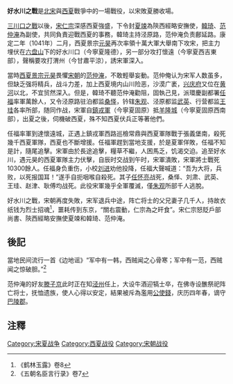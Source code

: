 '''好水川之戰'''是[[北宋|北宋]]與[[西夏|西夏]]戰爭中的一場戰役，以宋敗夏勝收場。

[[三川口之戰|三川口之戰]]以後，[[宋仁宗|宋仁宗]]深感西夏強盛，下令封[[夏竦|夏竦]]為陝西經略安撫使，[[韓琦|韓琦]]、[[范仲淹|范仲淹]]為副使，共同負責迎戰西夏的事務，韓琦主持泾原路，范仲淹负责鄜延路。康定二年（1041年）二月，西夏景宗[[元昊|元昊]]再次率領十萬大軍大舉南下攻宋，把主力埋伏在[[六盘山|六盘山]]下的好水川口（今寧夏隆德），另一部分攻打懷遠（今寧夏西吉東部），聲稱要攻打渭州（今甘肅平涼），誘宋軍深入。

當時[[西夏|西夏]][[景宗|景宗]][[元昊|元昊]]畏懼[[宋朝|宋朝]]的[[范仲淹|范仲淹]]，不敢輕舉妄動。范仲俺认为宋军人数虽多，但缺乏强将精兵，战斗力差，加上西夏境内山川险恶，沙漠广袤，[[銀川市|兴庆府]]又位在[[黄河|黄河]]以北，不宜贸然深入。但是，韓琦不聽范仲淹勸阻，固執己見，派環慶副都署[[任福|任福]]率軍萬餘人，又令泾原路驻泊都监[[桑怿|桑怿]]，钤辖[[朱观|朱观]]、泾原都监[[武英|武英]]、行营都监[[王珪_(宋朝)|王珪]]各率所部，随同作战，宋軍自[[鎮戎軍|鎮戎軍]]（今寧夏固原）抵[[羊隆城|羊隆城]]（今寧夏固原西南部），出夏之後，伺機破西夏，殊不知西夏伏兵正等著他們。

任福率軍到達懷遠城，正遇上鎮戎軍西路巡檢常鼎與西夏軍隊戰于張義堡南，殺死幾千西夏軍隊，西夏也不斷增援。任福軍趕到當地支援，於是夏軍佯敗，任福不知是計，隨尾追擊。宋軍由於長途追擊，糧草不繼，人困馬乏，饥渴交迫。追至好水川，遇元昊的西夏軍隊主力伏擊，自辰时交战到午时，宋軍潰敗，宋軍將士戰死10300餘人。任福身负重伤，小校[[刘进|刘进]]劝他投降，任福大聲喊道：“吾为大将，兵败，以死报国耳！”遂手自扼咽喉自殺死。其子[[任怀亮|任怀亮]]战死，桑怿、刘肃、武英、王珪、赵津、耿傅均战死。此役宋軍幾乎全軍覆滅，僅[[朱观|朱观]]所部千人逃脫。

好水川之戰，宋朝再度失敗，宋军退兵中途，阵亡将士的父兄妻子几千人，持故衣纸钱为烈士招魂<ref>《鹤林玉露》卷8</ref>，噩耗传到东京，“關右震動，仁宗為之旰食”。宋仁宗怒貶戶部尚書、陝西經略安撫使夏竦和韓琦、范仲淹。

==後記==
當地民间流行一首《边地谣》“军中有一韩，西贼闻之心骨寒；军中有一范，西贼闻之惊破胆。”<ref>《五朝名臣言行录》卷7</ref>

范仲淹的好友[[滕子京|滕子京]]此时正在知[[泾州|泾州]]任上，大设牛酒迎犒士卒，在佛寺设醮祭祀阵亡将士，抚恤遗族，使人心得以安定，結果被斥為濫用[[公使錢|公使錢]]，庆历四年春，谪守[[巴陵郡|巴陵郡]]。

==注釋==
{{reflist}}

{{遼金夏歷史事件}}

[[Category:宋夏战争|Category:宋夏战争]]
[[Category:西夏战役|Category:西夏战役]]
[[Category:宋朝战役|Category:宋朝战役]]